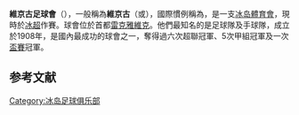 {{Infobox football club
| clubname   = 維京古
| image      = 
| fullname   = Knattspyrnufélagið Víkingur
| nickname   = ''Vikings, Vikes'' (Víkingar)
| founded    = {{Start date and age|1908|4|21|df=yes}}
| ground     = [[Víkin|Víkin - Víkingsvöllur]],<br/> [[雷克雅維克|雷克雅維克]], [[冰島|冰島]]
| capacity   = 2,500<ref>Stadiums (2015) KSÍ.<br/> http://www.ksi.is/mannvirki/knattspyrnuvellir/?vollur=102 {{Wayback|url=http://www.ksi.is/mannvirki/knattspyrnuvellir/?vollur=102 |date=20150401032635 }}</ref>
| chairman   = 
| manager    = Logi Ólafsson
| league     = [[冰島足球超級聯賽|冰島足球超級聯賽]]
| season     = 2021
| position   = 冰島超，第 1 位
| website    = http://www.vikingur.is
| shirtsupplier = [[Nike|Nike]]
| shirtsponsors = [[TVG_Zimzen|TVG Zimzen]]
| pattern_la1=_shouldersonblack|pattern_b1=_blackstripes|pattern_ra1=_shouldersonblack
| leftarm1=D62D42|body1=D62D42|rightarm1=D62D42|shorts1=000000|socks1=FFFFFF
| pattern_la2=_shouldersonwhite|pattern_b2=_redwhitevertical|pattern_ra2=_shouldersonwhite
| leftarm2=FFFFFF|body2=FFFFFF|rightarm2=FFFFFF|shorts2=FFFFFF|socks2=FFFFFF
}}
'''維京古足球會'''（{{lang-is|Knattspyrnufélagið Víkingur}}），一般稱為'''維京古'''（{{lang|is|Vikingur}}或{{lang|is|Víkingur R.}}），國際慣例稱為{{lang|en|Vikingur Reykjavik F.C.}}，是一支[[冰岛|冰岛]][[體育會|體育會]]，現時於[[冰超|冰超]]作賽。球會位於首都[[雷克雅維克|雷克雅維克]]。他們最知名的是足球隊及手球隊，成立於1908年，是國內最成功的球會之一，奪得過六次超聯冠軍、5次甲組冠軍及一次[[冰島盃|盃賽]]冠軍。

==参考文献==
{{reflist}}

{{冰島小作品}}
[[Category:冰岛足球俱乐部|Category:冰岛足球俱乐部]]